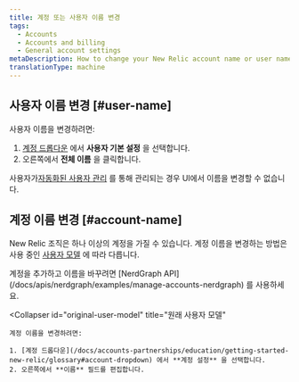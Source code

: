 ```yaml
---
title: 계정 또는 사용자 이름 변경
tags:
  - Accounts
  - Accounts and billing
  - General account settings
metaDescription: How to change your New Relic account name or user name.
translationType: machine
---
```


## 사용자 이름 변경 [#user-name]

사용자 이름을 변경하려면:

1. [계정 드롭다운](/docs/accounts-partnerships/education/getting-started-new-relic/glossary#account-dropdown) 에서 **사용자 기본 설정** 을 선택합니다.
2. 오른쪽에서 **전체 이름** 을 클릭합니다.

사용자가[자동화된 사용자 관리](/docs/accounts/accounts/automated-user-management/automated-user-provisioning-single-sign) 를 통해 관리되는 경우 UI에서 이름을 변경할 수 없습니다.

## 계정 이름 변경 [#account-name]

New Relic 조직은 하나 이상의 계정을 가질 수 있습니다. 계정 이름을 변경하는 방법은 사용 중인 [사용자 모델](/docs/accounts/original-accounts-billing/original-users-roles/overview-user-models) 에 따라 다릅니다.

<CollapserGroup>
  <Collapser
    id="new-relic-one-user-model"
    title="New Relic One 사용자 모델"
  >
    계정을 추가하고 이름을 바꾸려면 [NerdGraph API](/docs/apis/nerdgraph/examples/manage-accounts-nerdgraph) 를 사용하세요.
  </Collapser>

  <Collapser
    id="original-user-model"
    title="원래 사용자 모델"
  >
    계정 이름을 변경하려면:

    1. [계정 드롭다운](/docs/accounts-partnerships/education/getting-started-new-relic/glossary#account-dropdown) 에서 **계정 설정** 을 선택합니다.
    2. 오른쪽에서 **이름** 필드를 편집합니다.
  </Collapser>
</CollapserGroup>
